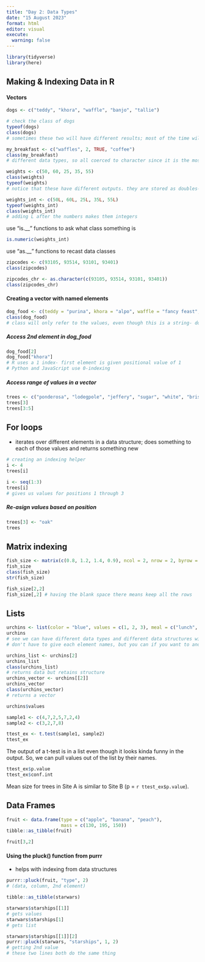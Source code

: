 ```yaml
---
title: "Day 2: Data Types"
date: "15 August 2023"
format: html
editor: visual
execute: 
  warning: false
---
```


```r
library(tidyverse)
library(here)
```

## Making & Indexing Data in R

#### Vectors

```r
dogs <- c("teddy", "khora", "waffle", "banjo", "tallie")

# check the class of dogs
typeof(dogs)
class(dogs)
# sometimes these two will have different results; most of the time will use class()
```

```r
my_breakfast <- c("waffles", 2, TRUE, "coffee")
class(my_breakfast)
# different data types, so all coerced to character since it is the most flexible type
```

```r
weights <- c(50, 60, 25, 35, 55)
class(weights)
typeof(weights)
# notice that these have different outputs. they are stored as doubles- higher 64-bit
```

```r
weights_int <- c(50L, 60L, 25L, 35L, 55L)
typeof(weights_int)
class(weights_int)
# adding L after the numbers makes them integers
```

use "is.\_\_" functions to ask what class something is

```r
is.numeric(weights_int)
```

use "as.\_\_" functions to recast data classes

```r
zipcodes <- c(93105, 93514, 93101, 93401)
class(zipcodes)

zipcodes_chr <- as.character(c(93105, 93514, 93101, 93401))
class(zipcodes_chr)
```

#### Creating a vector with named elements

```r
dog_food <- c(teddy = "purina", khora = "alpo", waffle = "fancy feast", banjo = "blue diamond", tallie = "farmer's dogs")
class(dog_food)
# class will only refer to the values, even though this is a string- doesn't look that it is named
```

##### Access 2nd element in dog_food

```r
dog_food[2]
dog_food["khora"]
# R uses a 1 index- first element is given positional value of 1
# Python and JavaScript use 0-indexing
```

##### Access range of values in a vector

```r
trees <- c("ponderosa", "lodegpole", "jeffery", "sugar", "white", "bristlecone")
trees[3]
trees[3:5]
```

## For loops

-   iterates over different elements in a data structure; does something to each of those values and returns something new

```r
# creating an indexing helper
i <- 4
trees[i]
```

```r
i <- seq(1:3)
trees[i]
# gives us values for positions 1 through 3
```

##### Re-asign values based on position

```r
trees[3] <- "oak"
trees
```

## Matrix indexing

```r
fish_size <- matrix(c(0.8, 1.2, 1.4, 0.9), ncol = 2, nrow = 2, byrow = FALSE)
fish_size
class(fish_size)
str(fish_size)

fish_size[2,2]
fish_size[,2] # having the blank space there means keep all the rows
```

## Lists

```r
urchins <- list(color = "blue", values = c(1, 2, 3), meal = c("lunch", "dinner", "dessert"), cost = 5L)
urchins
# see we can have different data types and different data structures within a list
# don't have to give each element names, but you can if you want to and can be useful to refer to them later
```

```r
urchins_list <- urchins[2]
urchins_list
class(urchins_list)
# returns data but retains structure
urchins_vector <- urchins[[2]]
urchins_vector
class(urchins_vector)
# returns a vector
```

```r
urchins$values
```

```r
sample1 <- c(4,7,2,5,7,2,4)
sample2 <- c(3,2,7,8)

ttest_ex <- t.test(sample1, sample2)
ttest_ex
```

The output of a t-test is in a list even though it looks kinda funny in the output. So, we can pull values out of the list by their names.

```r
ttest_ex$p.value
ttest_ex$conf.int
```

Mean size for trees in Site A is similar to Site B (p = `r ttest_ex$p.value`).

## Data Frames

```r
fruit <- data.frame(type = c("apple", "banana", "peach"),
                    mass = c(130, 195, 150))
tibble::as_tibble(fruit)

fruit[3,2]
```

#### Using the pluck() function from purrr

-   helps with indexing from data structures

```r
purrr::pluck(fruit, "type", 2)
# (data, column, 2nd element)
```

```r
tibble::as_tibble(starwars)

starwars$starships[[1]]
# gets values
starwars$starships[1]
# gets list

starwars$starships[[1]][2]
purrr::pluck(starwars, "starships", 1, 2)
# getting 2nd value 
# these two lines both do the same thing
```

